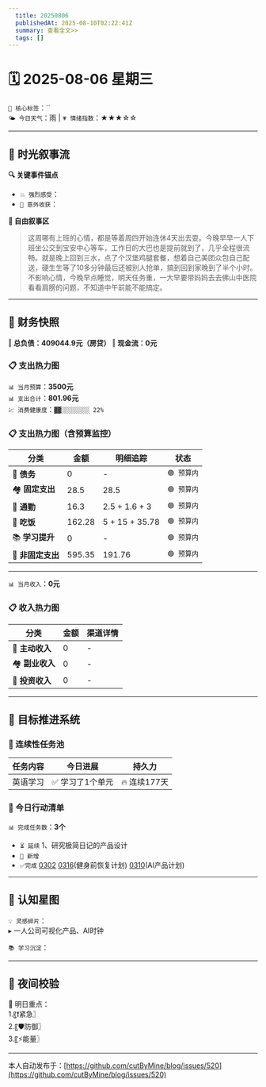 ```yaml
---
  title: 20250806
  publishedAt: 2025-08-10T02:22:41Z
  summary: 查看全文>>
  tags: []
---
```


# 🗓️ 2025-08-06 星期三  
`🔑 核心标签`：``  
`🌤️ 今日天气`：雨 | `💗 情绪指数`：★★★☆☆   

---


## 🌊 **时光叙事流**
**🔍 关键事件锚点**  
- `💥 强烈感受`：                  
- `🎉 意外收获`：           

**📖 自由叙事区**  
> 这周哪有上班的心情，都是等着周四开始连休4天出去耍。今晚早早一人下班坐公交到宝安中心等车，工作日的大巴也是提前就到了，几乎全程很流畅。就是晚上回到三水，点了个汉堡鸡腿套餐，想着自己美团众包自己配送，硬生生等了10多分钟最后还被别人抢单，搞到回到家晚到了半个小时。
> 不影响心情，今晚早点睡觉，明天任务重，一大早要带妈妈去去佛山中医院看看肩膀的问题，不知道中午前能不能搞定。

---

## 💸 **财务快照**
‖ **总负债：409044.9元（房贷）**
‖ **现金流：0元**

### 📋 支出热力图

`📊 当月预算`：**3500元**  
`📊 支出合计`：**801.96元**  
`💹 消费健康度`：`▓▓░░░░░░░░ 22%`  
### 📋 支出热力图（含预算监控）
| 分类         | 金额    | 明细追踪                  | 状态           |
|--------------|---------|---------------------------|----------------|
| 🏦 **债务**    | 0   | -    | `🟢 预算内`   |
| 🏘️ **固定支出** | 28.5     |  28.5  | `🟢 预算内`     |
| 🚌 **通勤**     | 16.3   | 2.5 + 1.6 + 3  | `🟢 预算内`     |
| 🍜 **吃饭**     | 162.28  | 5 + 15 + 35.78  | `🟢 预算内`   |
| 📚 **学习提升** | 0      | -     | `🟢 预算内`     |
| 🎲 **非固定支出** | 595.35   |  191.76  | `🟢 预算内`  |
---

`📊 当月收入`：**0元**  

### 📋 收入热力图
| 分类         | 金额    | 渠道详情             |
|--------------|---------|-------------------------|
| 🏦 **主动收入**  | 0                | -        |
| 🏘️ **副业收入**  | 0                | -        |
| 🚌 **投资收入**  | 0                | -        |



---

## 🎯 **目标推进系统**

### 🔄 连续性任务池
| 任务内容                | 今日进展          | 持久力     |
|-------------------------|-------------------|------------|
| 英语学习         | ✅ 学习了1个单元 | 🔥 连续177天  |



### 📌 今日行动清单

`📊 完成任务数`：**3个**  
- `⏳ 延续` 1、研究极简日记的产品设计             
- `🚩 新增`   
- `✅完成` [0302](note://WEB9685e40ae7a6464db1196641a1ffd0ee)   [0316](note://WEBc1fcc89ec3e741538b703e8017b38c9f)(健身前恢复计划)  [0310](note://WEBfc89f9187c014fbe9fab88e2d09b4bde)(AI产品计划)


---

## 🌌 **认知星图**
`💡 灵感碎片`：  
▸ 一人公司可视化产品、AI时钟


`📚 学习沉淀`：  
>    

---

## 🌃 夜间校验

🚀 明日重点：  
1.〖❗紧急〗  
2.〖🛡️防御〗  
3.〖⚡能量〗

---
本人自动发布于：[https://github.com/cutByMine/blog/issues/520](https://github.com/cutByMine/blog/issues/520)

